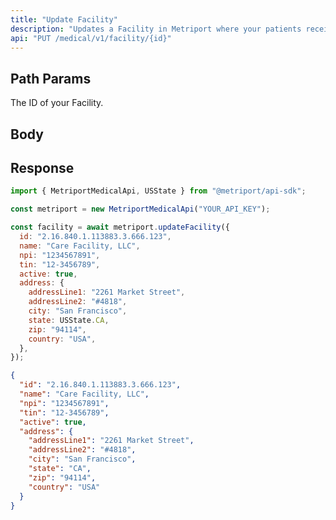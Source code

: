 ```yaml
---
title: "Update Facility"
description: "Updates a Facility in Metriport where your patients receive care."
api: "PUT /medical/v1/facility/{id}"
---
```


## Path Params

<ParamField path="id" type="string" required>
  The ID of your Facility.
</ParamField>

## Body

<Snippet file="facility.mdx" />

## Response

<Snippet file="facility-response.mdx" />

<ResponseExample>

```javascript Metriport SDK
import { MetriportMedicalApi, USState } from "@metriport/api-sdk";

const metriport = new MetriportMedicalApi("YOUR_API_KEY");

const facility = await metriport.updateFacility({
  id: "2.16.840.1.113883.3.666.123",
  name: "Care Facility, LLC",
  npi: "1234567891",
  tin: "12-3456789",
  active: true,
  address: {
    addressLine1: "2261 Market Street",
    addressLine2: "#4818",
    city: "San Francisco",
    state: USState.CA,
    zip: "94114",
    country: "USA",
  },
});
```

</ResponseExample>

```json
{
  "id": "2.16.840.1.113883.3.666.123",
  "name": "Care Facility, LLC",
  "npi": "1234567891",
  "tin": "12-3456789",
  "active": true,
  "address": {
    "addressLine1": "2261 Market Street",
    "addressLine2": "#4818",
    "city": "San Francisco",
    "state": "CA",
    "zip": "94114",
    "country": "USA"
  }
}
```
